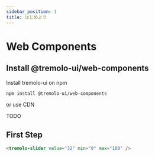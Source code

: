 ```yaml
---
sidebar_position: 1
title: はじめよう
---
```


# Web Components

## Install @tremolo-ui/web-components

Install tremolo-ui on npm

```bash npm2yarn
npm install @tremolo-ui/web-components
```

or use CDN

TODO

## First Step

```html
<tremolo-slider value="32" min="0" max="100" />
```

